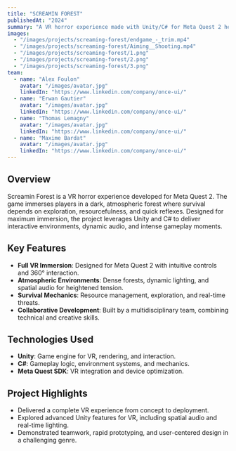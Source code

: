 ---
title: "SCREAMIN FOREST"
publishedAt: "2024"
summary: "A VR horror experience made with Unity/C# for Meta Quest 2 headsets."
images:
  - "/images/projects/screaming-forest/endgame_-_trim.mp4"
  - "/images/projects/screaming-forest/Aiming__Shooting.mp4"
  - "/images/projects/screaming-forest/1.png"
  - "/images/projects/screaming-forest/2.png"
  - "/images/projects/screaming-forest/3.png"
team:
  - name: "Alex Foulon"
    avatar: "/images/avatar.jpg"
    linkedIn: "https://www.linkedin.com/company/once-ui/"
  - name: "Erwan Gautier"
    avatar: "/images/avatar.jpg"
    linkedIn: "https://www.linkedin.com/company/once-ui/"
  - name: "Thomas Lemagny"
    avatar: "/images/avatar.jpg"
    linkedIn: "https://www.linkedin.com/company/once-ui/"
  - name: "Maxime Bardat"
    avatar: "/images/avatar.jpg"
    linkedIn: "https://www.linkedin.com/company/once-ui/"
---

## Overview

Screamin Forest is a VR horror experience developed for Meta Quest 2. The game immerses players in a dark, atmospheric forest where survival depends on exploration, resourcefulness, and quick reflexes. Designed for maximum immersion, the project leverages Unity and C# to deliver interactive environments, dynamic audio, and intense gameplay moments.

## Key Features

- **Full VR Immersion**: Designed for Meta Quest 2 with intuitive controls and 360° interaction.
- **Atmospheric Environments**: Dense forests, dynamic lighting, and spatial audio for heightened tension.
- **Survival Mechanics**: Resource management, exploration, and real-time threats.
- **Collaborative Development**: Built by a multidisciplinary team, combining technical and creative skills.

## Technologies Used

- **Unity**: Game engine for VR, rendering, and interaction.
- **C#**: Gameplay logic, environment systems, and mechanics.
- **Meta Quest SDK**: VR integration and device optimization.

## Project Highlights

- Delivered a complete VR experience from concept to deployment.
- Explored advanced Unity features for VR, including spatial audio and real-time lighting.
- Demonstrated teamwork, rapid prototyping, and user-centered design in a challenging genre.
